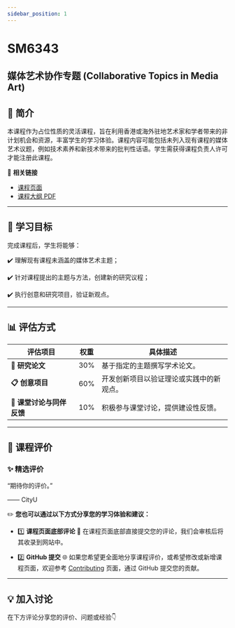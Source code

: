 ```yaml
---
sidebar_position: 1
---
```


# SM6343
## 媒体艺术协作专题 (Collaborative Topics in Media Art)

## **📘 简介**
本课程作为占位性质的灵活课程，旨在利用香港或海外驻地艺术家和学者带来的非计划机会和资源，丰富学生的学习体验。课程内容可能包括未列入现有课程的媒体艺术议题，例如技术素养和新技术带来的批判性话语。学生需获得课程负责人许可才能注册此课程。

🔗 **相关链接**
- [课程页面](https://www.cityu.edu.hk/catalogue/pg/202526/course/SM6343.htm)
- [课程大纲 PDF](https://www.cityu.edu.hk/catalogue/pg/202526/course/SM6343.pdf)

---

## **🎯 学习目标**

完成课程后，学生将能够：

✔️ 理解现有课程未涵盖的媒体艺术主题；

✔️ 针对课程提出的主题与方法，创建新的研究议程；

✔️ 执行创意和研究项目，验证新观点。

---

## **📊 评估方式**

| **评估项目**                | **权重** | **具体描述**                                                                                       |
|----------------------------|---------|---------------------------------------------------------------------------------------------------|
| **📂 研究论文**            | 30%     | 基于指定的主题撰写学术论文。                                                                         |
| **📋 创意项目**            | 60%     | 开发创新项目以验证理论或实践中的新观点。                                                               |
| **📂 课堂讨论与同伴反馈**   | 10%     | 积极参与课堂讨论，提供建设性反馈。                                                                    |

---

## **💬 课程评价**

### ✨ **精选评价**
<div className={commentStyles.commentBox}>
    <p className={commentStyles.commentText}>
        “期待你的评价。”
    </p>
    <p className={commentStyles.commentAuthor}>—— CityU</p>
</div>

✏️ **您也可以通过以下方式分享您的学习体验和建议：**

- 1️⃣ **课程页面底部评论**
💬 在课程页面底部直接提交您的评论，我们会审核后将其收录到网站中。

- 2️⃣ **GitHub 提交**
🌐 如果您希望更全面地分享课程评价，或希望修改或新增课程页面，欢迎参考 [Contributing](/contributing) 页面，通过 GitHub 提交您的贡献。

---

## **💡 加入讨论**

在下方评论分享您的评价、问题或经验👇
<Utterances />
